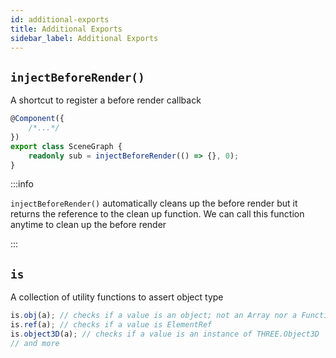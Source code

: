 ```yaml
---
id: additional-exports
title: Additional Exports
sidebar_label: Additional Exports
---
```


## `injectBeforeRender()`

A shortcut to register a before render callback

```ts
@Component({
    /*...*/
})
export class SceneGraph {
    readonly sub = injectBeforeRender(() => {}, 0);
}
```

:::info

`injectBeforeRender()` automatically cleans up the before render but it returns the reference to the clean up function.
We can call this function anytime to clean up the before render

:::

## `is`

A collection of utility functions to assert object type

```ts
is.obj(a); // checks if a value is an object; not an Array nor a Function
is.ref(a); // checks if a value is ElementRef
is.object3D(a); // checks if a value is an instance of THREE.Object3D
// and more
```
